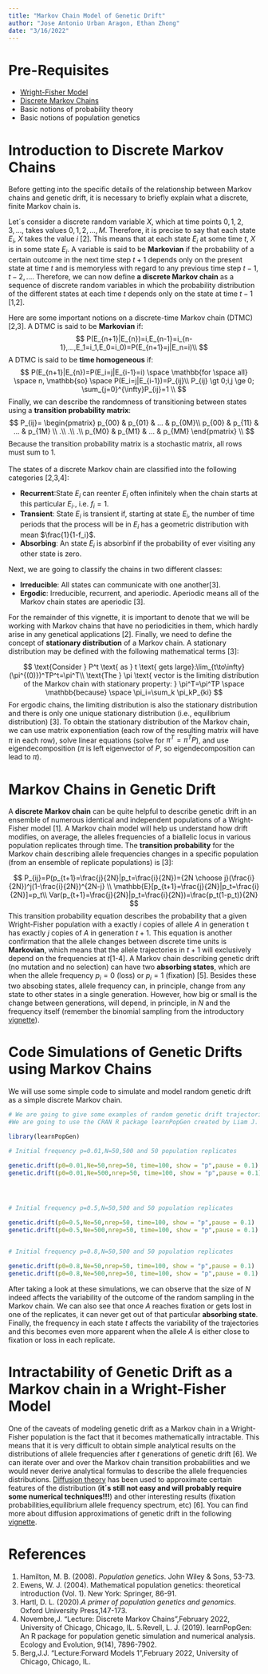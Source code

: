 ```yaml
---
title: "Markov Chain Model of Genetic Drift"
author: "Jose Antonio Urban Aragon, Ethan Zhong"
date: "3/16/2022"
---
```


# Pre-Requisites
  * [Wright-Fisher Model](https://stephens999.github.io/fiveMinuteStats/wright_fisher_model.html)
  * [Discrete Markov Chains](http://stephens999.github.io/fiveMinuteStats/markov_chains_discrete_intro.html)
  * Basic notions of probability theory
  * Basic notions of population genetics

# Introduction to Discrete Markov Chains

Before getting into the specific details of the relationship between Markov chains and genetic drift, it is necessary to briefly explain what a discrete, finite Markov chain is.    
  
Let´s consider a discrete random variable $X$, which at time points $0,1,2,3,...$, takes values $0,1,2,...,M$. Therefore, it is precise to say that each state $E_i$, $X$ takes the value $i$ [2]. This means that at each state $E_i$ at some time $t$, $X$ is in some state $E_i$. A variable is said to be **Markovian** if the probability of a certain outcome in the next time step $t+1$ depends only on the present state at time $t$ and is memoryless with regard to any previous time step $t-1,t-2,...$. Therefore, we can now define **a discrete Markov chain** as a sequence of discrete random variables in which the probability distribution of the different states at each time $t$ depends only on the state at time $t-1$ [1,2].


Here are some important notions on a discrete-time Markov chain (DTMC) [2,3]. A DTMC is said to be **Markovian** if:
$$
P(E_{n+1}|E_{n})=i,E_{n-1}=i_{n-1},...,E_1=i_1,E_0=i_0)=P(E_{n+1}=j|E_n=i)\\
$$
A DTMC is said to be **time homogeneous** if:
$$
P(E_{n+1}|E_{n})=P(E_i=j|E_{i-1}=i) \space \mathbb{for \space all} \space n, \mathbb{so} \space P(E_i=j|E_{i-1})=P_{ij}\\
P_{ij} \gt 0;i,j \ge 0; \sum_{j=0}^{\infty}P_{ij}=1 \\
$$
Finally, we can describe the randomness of transitioning between states using a **transition probability matrix**:
$$
P_{ij}= \begin{pmatrix}
p_{00} & p_{01} & ... & p_{0M}\\
p_{00} & p_{11} & ... & p_{1M} \\
.\\
.\\
.\\
p_{M0} & p_{M1} & ... & p_{MM}
\end{pmatrix} \\
$$
Because the transition probability matrix is a stochastic matrix, all rows must sum to 1.\
\
The states of a discrete Markov chain are classified into the following categories [2,3,4]:  

  * **Recurrent**:State $E_i$ can reenter $E_i$ often infinitely when the chain starts at this particular $E_i$., i.e. $f_{i}=1$. 
  * **Transient**: State $E_i$ is transient if, starting at state $E_i$, the number of time periods that the process will be in $E_i$ has a geometric distribution with mean $\frac{1}{1-f_i}$.  
  * **Absorbing**: An state $E_i$ is absorbinf if the probability of ever visiting any other state is zero.  


Next, we are going to classify the chains in two different classes:  

  * **Irreducible**: All states can communicate with one another[3].
  * **Ergodic**: Irreducible, recurrent, and aperiodic. Aperiodic means all of the Markov chain states are aperiodic [3].  
  

For the remainder of this vignette, it is important to denote that we will be working with Markov chains that have no periodicities in them, which hardly arise in any genetical applications [2]. Finally, we need to define the concept of **stationary distribution** of a Markov chain. A stationary distribution may be defined with the following mathematical terms [3]:  

$$
\text{Consider } P^t \text{ as } t \text{ gets large}:\lim_{t\to\infty}(\pi^{(0)})^TP^t=\pi^T\\
\text{The } \pi \text{ vector is the limiting distribution of the Markov chain with stationary property: } \pi^T=\pi^TP \space \mathbb{because} \space \pi_i=\sum_k \pi_kP_{ki} 
$$
For ergodic chains, the limiting distribution is also the stationary distribution and there is only one unique stationary distribution (i.e., equilibrium distribution) [3]. To obtain the stationary distribution of the Markov chain, we can use matrix exponentiation (each row of the resulting matrix will have $\pi$ in each row), solve linear equations (solve for $\pi^T=\pi^TP$), and use eigendecomposition ($\pi$ is left eigenvector of $P$, so eigendecomposition can lead to $\pi$).


# Markov Chains in Genetic Drift

A **discrete Markov chain** can be quite helpful to describe genetic drift in an ensemble of numerous identical and independent populations of a Wright-Fisher model [1]. A Markov chain model will help us understand how drift modifies, on average, the alleles frequencies of a biallelic locus in various population replicates through time. The **transition probability** for the Markov chain describing allele frequencies changes in a specific population (from an ensemble of replicate populations) is [3]:  

$$
P_{ij}=P(p_{t+1}=\frac{j}{2N}|p_t=\frac{i}{2N})={2N \choose j}(\frac{i}{2N})^j(1-\frac{i}{2N})^{2N-j} \\
\mathbb{E}[p_{t+1}=\frac{j}{2N}|p_t=\frac{i}{2N}]=p_t\\
Var(p_{t+1}=\frac{j}{2N}|p_t=\frac{i}{2N})=\frac{p_t(1-p_t)}{2N}
$$
This transition probability equation describes the probability that a given Wright-Fisher population with a exactly $i$ copies of allele $A$ in generation t has exactly $j$ copies of $A$ in generation $t+1$. This equation is another confirmation that the allele changes between discrete time units is **Markovian**, which means that the allele trajectories in $t+1$ will exclusively depend on the frequencies at $t$[1-4]. A Markov chain describing genetic drift (no mutation and no selection) can have two **absorbing states**, which are when the allele frequency $p_i=0$ (loss) or $p_i=1$ (fixation) [5]. Besides these two absobing states, allele frequency can, in principle, change from any state to other states in a single generation. However, how big or small is the change between generations, will depend, in principle, in $N$ and the frequency itself (remember the binomial sampling from the introductory [vignette](https://jaurbanchicago.github.io/docs/Genetic_Drift_Intro.html)).  

# Code Simulations of Genetic Drifts using Markov Chains  

We will use some simple code to simulate and model random genetic drift as a simple discrete Markov chain.  



```r
# We are going to give some examples of random genetic drift trajectories using the transition probability (Pij). 
#We are going to use the CRAN R package learnPopGen created by Liam J. Revell [5]

library(learnPopGen)

# Initial frequency p=0.01,N=50,500 and 50 population replicates

genetic.drift(p0=0.01,Ne=50,nrep=50, time=100, show = "p",pause = 0.1)
genetic.drift(p0=0.01,Ne=500,nrep=50, time=100, show = "p",pause = 0.1)




# Initial frequency p=0.5,N=50,500 and 50 population replicates

genetic.drift(p0=0.5,Ne=50,nrep=50, time=100, show = "p",pause = 0.1)
genetic.drift(p0=0.5,Ne=500,nrep=50, time=100, show = "p",pause = 0.1)


# Initial frequency p=0.8,N=50,500 and 50 population replicates

genetic.drift(p0=0.8,Ne=50,nrep=50, time=100, show = "p",pause = 0.1)
genetic.drift(p0=0.8,Ne=500,nrep=50, time=100, show = "p",pause = 0.1)


```



After taking a look at these simulations, we can observe that the size of $N$ indeed affects the variability of the outcome of the random sampling in the Markov chain. We can also see that once $A$ reaches fixation or gets lost in one of the replicates, it can never get out of that particular **absorbing state**. Finally, the frequency in each state $t$ affects the variability of the trajectories and this becomes even more apparent when the allele $A$ is either close to fixation or loss in each replicate.


# Intractability of Genetic Drift as a Markov chain in a Wright-Fisher Model


One of the caveats of modeling genetic drift as a Markov chain in a Wright-Fisher population is the fact that it becomes mathematically intractable. This means that it is very difficult to obtain simple analytical results on the distributions of allele frequencies after $t$ generations of genetic drift [6]. We can iterate over and over the Markov chain transition probabilities and we would never derive analytical formulas to describe the allele frequencies distributions. [Diffusion theory](https://jaurbanchicago.github.io/docs/diffusion_process.html) has been used to approximate certain features of the distribution (**it´s still not easy and will probably require some numerical techniques!!!**) and other interesting results (fixation probabilities,equilibrium allele frequency spectrum, etc) [6]. You can find more about diffusion approximations of genetic drift in the following [vignette](https://jaurbanchicago.github.io/docs/diffusion_approx.html).


# References

1. Hamilton, M. B. (2008). *Population genetics*. John Wiley & Sons, 53-73.  
2. Ewens, W. J. (2004). Mathematical population genetics: theoretical introduction (Vol. 1). New York: Springer, 86-91.  
3. Hartl, D. L. (2020).*A primer of population genetics and genomics*. Oxford University Press,147-173.
4. Novembre,J. "Lecture: Discrete Markov Chains",February 2022, University of Chicago, Chicago, IL.
5.Revell, L. J. (2019). learnPopGen: An R package for population genetic simulation and numerical analysis. Ecology and Evolution, 9(14), 7896-7902.
6. Berg,J.J. "Lecture:Forward Models 1",February 2022, University of Chicago, Chicago, IL.







